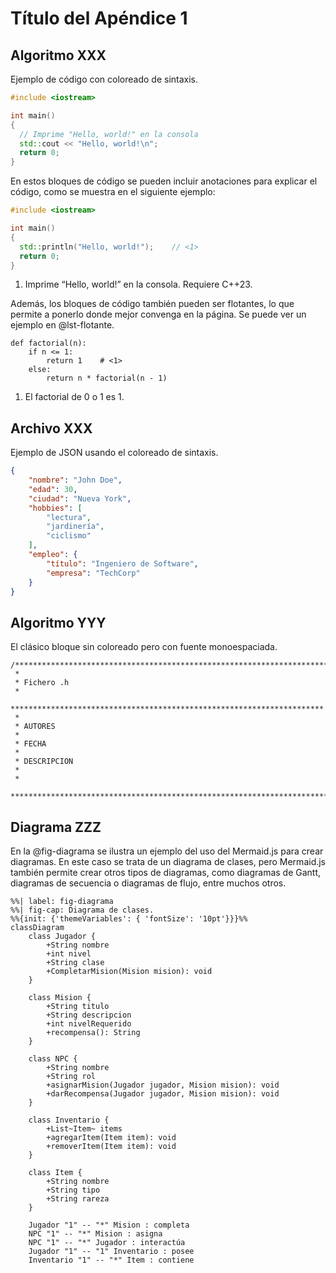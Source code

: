 # Título del Apéndice 1 {#sec-apendice-uno}

## Algoritmo XXX {#sec-algoritmo-xxx}

Ejemplo de código con coloreado de sintaxis.

```.cpp
#include <iostream>

int main()
{
  // Imprime "Hello, world!" en la consola
  std::cout << "Hello, world!\n";
  return 0;
}
```

En estos bloques de código se pueden incluir anotaciones para explicar el código, como se muestra en el siguiente ejemplo:

```.cpp
#include <iostream>

int main()
{
  std::println("Hello, world!");    // <1>
  return 0;
}
```
1. Imprime "Hello, world!" en la consola. Requiere C++23.

Además, los bloques de código también pueden ser flotantes, lo que permite a \LaTeX{} ponerlo donde mejor convenga en la página.
Se puede ver un ejemplo en @lst-flotante.

::: {#lst-flotante lst-cap="Función factorial en Python."}
```.python
def factorial(n):
    if n <= 1:
        return 1    # <1>
    else:
        return n * factorial(n - 1)
```
1. El factorial de 0 o 1 es 1.
:::

## Archivo XXX {#sec-archivo-xxy}

Ejemplo de JSON usando el coloreado de sintaxis.

```json
{
    "nombre": "John Doe",
    "edad": 30,
    "ciudad": "Nueva York",
    "hobbies": [
        "lectura",
        "jardinería",
        "ciclismo"
    ],
    "empleo": {
        "título": "Ingeniero de Software",
        "empresa": "TechCorp"
    }
}
```

## Algoritmo YYY {#sec-algoritmo-yyy}

El clásico bloque sin coloreado pero con fuente monoespaciada.

```
/**********************************************************************
 *
 * Fichero .h
 *
 **********************************************************************
 *
 * AUTORES
 *
 * FECHA
 *
 * DESCRIPCION
 *
 *
 ***********************************************************************/
```

## Diagrama ZZZ {#sec-diagrama-zzz}

En la @fig-diagrama se ilustra un ejemplo del uso del Mermaid.js para crear diagramas.
En este caso se trata de un diagrama de clases, pero Mermaid.js también permite crear otros tipos de diagramas, como diagramas de Gantt, diagramas de secuencia o diagramas de flujo, entre muchos otros.

```mermaid
%%| label: fig-diagrama
%%| fig-cap: Diagrama de clases.
%%{init: {'themeVariables': { 'fontSize': '10pt'}}}%%
classDiagram
    class Jugador {
        +String nombre
        +int nivel
        +String clase
        +CompletarMision(Mision mision): void
    }

    class Mision {
        +String titulo
        +String descripcion
        +int nivelRequerido
        +recompensa(): String
    }

    class NPC {
        +String nombre
        +String rol
        +asignarMision(Jugador jugador, Mision mision): void
        +darRecompensa(Jugador jugador, Mision mision): void
    }

    class Inventario {
        +List~Item~ items
        +agregarItem(Item item): void
        +removerItem(Item item): void
    }

    class Item {
        +String nombre
        +String tipo
        +String rareza
    }

    Jugador "1" -- "*" Mision : completa
    NPC "1" -- "*" Mision : asigna
    NPC "1" -- "*" Jugador : interactúa
    Jugador "1" -- "1" Inventario : posee
    Inventario "1" -- "*" Item : contiene
```
